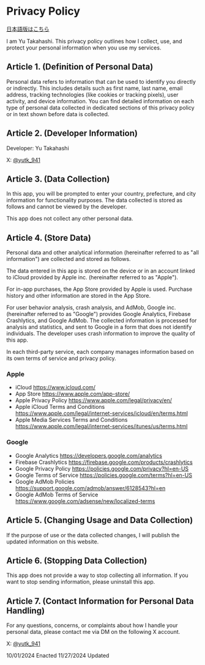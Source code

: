 # Privacy Policy

[日本語版はこちら](/time-meet/privacy-policy/ja/)

I am Yu Takahashi. This privacy policy outlines how I collect, use, and protect your personal information when you use my services.

## Article 1. (Definition of Personal Data) 

Personal data refers to information that can be used to identify you directly or indirectly. This includes details such as first name, last name, email address, tracking technologies (like cookies or tracking pixels), user activity, and device information. You can find detailed information on each type of personal data collected in dedicated sections of this privacy policy or in text shown before data is collected.

## Article 2. (Developer Information) 

Developer: Yu Takahashi

X: [@yutk_941](https://x.com/yutk_941)

## Article 3. (Data Collection)

In this app, you will be prompted to enter your country, prefecture, and city information for functionality purposes. The data collected is stored as follows and cannot be viewed by the developer.

This app does not collect any other personal data.

## Article 4. (Store Data)

Personal data and other analytical information (hereinafter referred to as "all information") are collected and stored as follows.

The data entered in this app is stored on the device or in an account linked to iCloud provided by Apple inc. (hereinafter referred to as "Apple").

For in-app purchases, the App Store provided by Apple is used. Purchase history and other information are stored in the App Store.

For user behavior analysis, crash analysis, and AdMob, Google inc. (hereinafter referred to as "Google") provides Google Analytics, Firebase Crashlytics, and Google AdMob. The collected information is processed for analysis and statistics, and sent to Google in a form that does not identify individuals. The developer uses crash information to improve the quality of this app.

In each third-party service, each company manages information based on its own terms of service and privacy policy.

### Apple
- iCloud https://www.icloud.com/
- App Store https://www.apple.com/app-store/
- Apple Privacy Policy https://www.apple.com/legal/privacy/en/
- Apple iCloud Terms and Conditions https://www.apple.com/legal/internet-services/icloud/en/terms.html
- Apple Media Services Terms and Conditions https://www.apple.com/legal/internet-services/itunes/us/terms.html

### Google
- Google Analytics https://developers.google.com/analytics
- Firebase Crashlytics https://firebase.google.com/products/crashlytics
- Google Privacy Policy https://policies.google.com/privacy?hl=en-US
- Google Terms of Service https://policies.google.com/terms?hl=en-US
- Google AdMob Policies https://support.google.com/admob/answer/6128543?hl=en
- Google AdMob Terms of Service https://www.google.com/adsense/new/localized-terms

## Article 5. (Changing Usage and Data Collection) 

If the purpose of use or the data collected changes, I will publish the updated information on this website.

## Article 6. (Stopping Data Collection) 

This app does not provide a way to stop collecting all information. If you want to stop sending information, please uninstall this app.

## Article 7. (Contact Information for Personal Data Handling) 

For any questions, concerns, or complaints about how I handle your personal data, please contact me via DM on the following X account.

X: [@yutk_941](https://x.com/yutk_941)

10/01/2024 Enacted
11/27/2024 Updated
